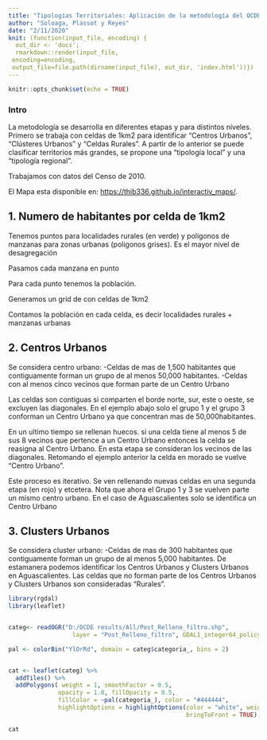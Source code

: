 ```yaml
---
title: "Tipologías Territoriales: Aplicación de la metodología del OCDE en México"
author: "Soloaga, Plassot y Reyes"
date: "2/11/2020"
knit: (function(input_file, encoding) {
  out_dir <- 'docs';
  rmarkdown::render(input_file,
 encoding=encoding,
 output_file=file.path(dirname(input_file), out_dir, 'index.html'))})
---
```


```r
knitr::opts_chunk$set(echo = TRUE)
```

### Intro

La metodología se desarrolla en diferentes etapas y para distintos niveles. Primero se trabaja con celdas de 1km2 para identificar “Centros Urbanos”, “Clústeres Urbanos” y “Celdas Rurales”.
A partir de lo anterior se puede clasificar territorios más grandes, se propone una “tipología local” y una “tipología regional”.

Trabajamos con datos del Censo de 2010.

El Mapa esta disponible en:
<https://thib336.github.io/interactiv_maps/>.


## 1. Numero de habitantes por celda de 1km2

Tenemos puntos para localidades rurales (en verde) y poligonos de manzanas para zonas urbanas (poligonos
grises). Es el mayor nivel de desagregación

Pasamos cada manzana en punto

Para cada punto tenemos la población.

Generamos un grid de con celdas de 1km2

Contamos la población en cada celda, es decir localidades rurales + manzanas urbanas


## 2. Centros Urbanos

Se considera centro urbano:
-Celdas de mas de 1,500 habitantes que contiguamente forman un grupo de al menos 50,000 habitantes.
-Celdas con al menos cinco vecinos que forman parte de un Centro Urbano

Las celdas son contiguas si comparten el borde norte, sur, este o oeste, se excluyen las diagonales.
En el ejemplo abajo solo el grupo 1 y el grupo 3 conforman un Centro Urbano ya que concentran mas de
50,000habitantes.

En un ultimo tiempo se rellenan huecos. si una celda tiene al menos 5 de sus 8 vecinos que pertence a un Centro
Urbano entonces la celda se reasigna al Centro Urbano. En esta etapa se consideran los vecinos de las
diagonales.
Retomando el ejemplo anterior la celda en morado se vuelve “Centro Urbano”.

Este proceso es iterativo.
Se ven rellenando nuevas celdas en una segunda etapa (en rojo) y etcetera.
Nota que ahora el Grupo 1 y 3 se vuelven parte un mismo centro urbano.
En el caso de Aguascalientes solo se identifica un Centro Urbano

## 3. Clusters Urbanos
Se considera cluster urbano:
-Celdas de mas de 300 habitantes que contiguamente forman un grupo de al menos 5,000 habitantes.
De estamanera podemos identificar los Centros Urbanos y Clusters Urbanos en Aguascalientes.
Las celdas que no forman parte de los Centros Urbanos y Clusters Urbanos son consideradas “Rurales”.





```r

library(rgdal)
library(leaflet)


categ<- readOGR("D:/OCDE results/All/Post_Relleno_filtro.shp",
                  layer = "Post_Relleno_filtro", GDAL1_integer64_policy = FALSE)

pal <- colorBin("YlOrRd", domain = categ$categoria_, bins = 2)


cat <- leaflet(categ) %>%
  addTiles() %>%
  addPolygons( weight = 1, smoothFactor = 0.5,
              opacity = 1.0, fillOpacity = 0.5,
              fillColor = ~pal(categoria_), color = "#444444",
              highlightOptions = highlightOptions(color = "white", weight = 2,
                                                  bringToFront = TRUE),  label = ~as.character(categ$POBTOT))

cat

 

```

